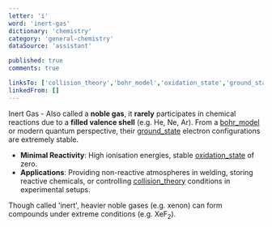 ```yaml
---
letter: 'i'
word: 'inert-gas'
dictionary: 'chemistry'
category: 'general-chemistry'
dataSource: 'assistant'

published: true
comments: true

linksTo: ['collision_theory','bohr_model','oxidation_state','ground_state']
linkedFrom: []
---
```


<a id="inert_gas">Inert Gas</a> - Also called a **noble gas**, it **rarely** participates in chemical reactions due to a **filled valence shell** (e.g. He, Ne, Ar). From a [bohr_model](#bohr_model) or modern quantum perspective, their [ground_state](#ground_state) electron configurations are extremely stable.

- **Minimal Reactivity**: High ionisation energies, stable [oxidation_state](#oxidation_state) of zero.
- **Applications**: Providing non-reactive atmospheres in welding, storing reactive chemicals, or controlling [collision_theory](#collision_theory) conditions in experimental setups.

<Alert type='important'>
Though called 'inert', heavier noble gases (e.g. xenon) can form compounds under extreme conditions (e.g. XeF<sub>2</sub>).
</Alert>

